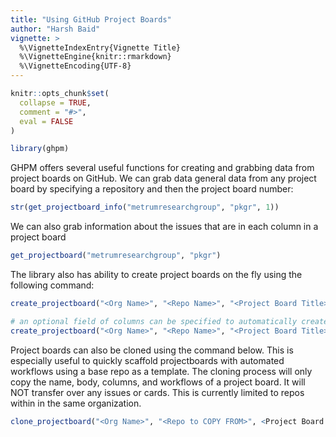 ```yaml
---
title: "Using GitHub Project Boards"
author: "Harsh Baid"
vignette: >
  %\VignetteIndexEntry{Vignette Title}
  %\VignetteEngine{knitr::rmarkdown}
  %\VignetteEncoding{UTF-8}
---
```


```r
knitr::opts_chunk$set(
  collapse = TRUE,
  comment = "#>",
  eval = FALSE
)

library(ghpm)
```

GHPM offers several useful functions for creating and grabbing data from project boards on GitHub. We can grab data general data from any project board by specifying a repository and then the project board number:

```r
str(get_projectboard_info("metrumresearchgroup", "pkgr", 1))
```

We can also grab information about the issues that are in each column in a project board
```r
get_projectboard("metrumresearchgroup", "pkgr")
```

The library also has ability to create project boards on the fly using the following command:
```r
create_projectboard("<Org Name>", "<Repo Name>", "<Project Board Title>", "<Project Board Body">)

# an optional field of columns can be specified to automatically create columns
create_projectboard("<Org Name>", "<Repo Name>", "<Project Board Title>", "<Project Board Body">, columns = c('First Column', 'Second Column', 'Third Column'))
```

Project boards can also be cloned using the command below. This is especially useful to quickly scaffold projectboards with automated workflows using a base repo as a template. The cloning process will only copy the name, body, columns, and workflows of a project board. It will NOT transfer over any issues or cards. This is currently limited to repos within in the same organization.

```r
clone_projectboard("<Org Name>", "<Repo to COPY FROM>", <Project Board Number>, "<Repo to COPY TO>")
```

